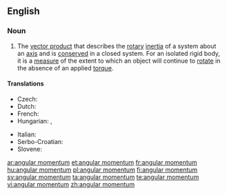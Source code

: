 ==English==

===Noun===
{{wikipedia}}
{{en-noun|sg=[[angular]] [[momentum]]|angular momenta}}

# {{physics}} The [[vector product]] that describes the [[rotary]] [[inertia]] of a system about an [[axis]] and is [[conserved]] in a closed system. For an isolated rigid body, it is a [[measure]] of the extent to which an object will continue to [[rotate]] in the absence of an applied [[torque]].

====Translations====
{{trans-top|angular momentum}}
* Czech: {{t-|cs|moment hybnosti|m}}
* Dutch: {{t-|nl|impulsmoment}}
* French: {{t-|fr|moment angulaire|m}}
* Hungarian: {{t-|hu|impulzusmomentum}}, {{t-|hu|impulzusnyomaték}}
{{trans-mid}}
* Italian: {{t-|it|momento angolare|m}}
* Serbo-Croatian: {{t|sh|ugaoni moment|m}}
* Slovene: {{t-|sl|kotni moment|m}}
{{trans-bottom}}

[[ar:angular momentum]]
[[et:angular momentum]]
[[fr:angular momentum]]
[[hu:angular momentum]]
[[pl:angular momentum]]
[[fi:angular momentum]]
[[sv:angular momentum]]
[[ta:angular momentum]]
[[te:angular momentum]]
[[vi:angular momentum]]
[[zh:angular momentum]]